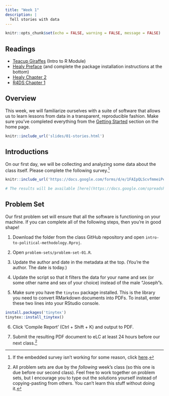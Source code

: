 ```yaml
---
title: "Week 1"
description: |
  Tell stories with data
---
```


```r
knitr::opts_chunk$set(echo = FALSE, warning = FALSE, message = FALSE)
```

## Readings

- [Teacup Giraffes](https://tinystats.github.io/teacups-giraffes-and-statistics/index.html) (Intro to R Module)
- [Healy Preface](https://socviz.co/index.html#preface) (and complete the package installation instructions at the bottom)
- [Healy Chapter 2](https://socviz.co/gettingstarted.html)
- [R4DS Chapter 1](https://r4ds.had.co.nz/introduction.html)

## Overview

This week, we will familiarize ourselves with a suite of software that allows us to learn lessons from data in a transparent, reproducible fashion. Make sure you've completed everything from the [Getting Started](index.html#getting-started) section on the home page.

```r
knitr::include_url('slides/01-stories.html')
```

## Introductions

On our first day, we will be collecting and analyzing some data about the class itself. Please complete the following survey.[^survey]

[^survey]: If the embedded survey isn't working for some reason, click [here](https://docs.google.com/forms/d/e/1FAIpQLScvfmmeiPeg4Qudq4E7P-Qiyb7h8mF0CrfusOns4hTGoTdOyQ/viewform?usp=sf_link).

```r
knitr::include_url('https://docs.google.com/forms/d/e/1FAIpQLScvfmmeiPeg4Qudq4E7P-Qiyb7h8mF0CrfusOns4hTGoTdOyQ/viewform?usp=sf_link')

# The results will be available [here](https://docs.google.com/spreadsheets/d/1BTVFoZQjRNB63Pyg_z-hjGICpP_vlcokRy0-SSGX-10/).
```


## Problem Set

Our first problem set will ensure that all the software is functioning on your machine. If you can complete all of the following steps, then you're in good shape!

1. Download the folder from the class GitHub repository and open `intro-to-political-methodology.Rproj`.

2. Open `problem-sets/problem-set-01.R`.

3. Update the author and date in the metadata at the top. (You're the author. The date is today.)

4. Update the script so that it filters the data for your name and sex (or some other name and sex of your choice) instead of the male "Joseph"s.

5. Make sure you have the `tinytex` package installed. This is the library you need to convert RMarkdown documents into PDFs. To install, enter these two lines into your RStudio console.

```r
install.packages('tinytex')
tinytex::install_tinytex()
```

6. Click 'Compile Report' (Ctrl + Shift + K) and output to PDF.

7. Submit the resulting PDF document to eLC at least 24 hours before our next class.[^1]

[^1]: All problem sets are due by the *following* week's class (so this one is due before our second class). Feel free to work together on problem sets, but I encourage you to type out the solutions yourself instead of copying-pasting from others. You can't learn this stuff without doing it. 